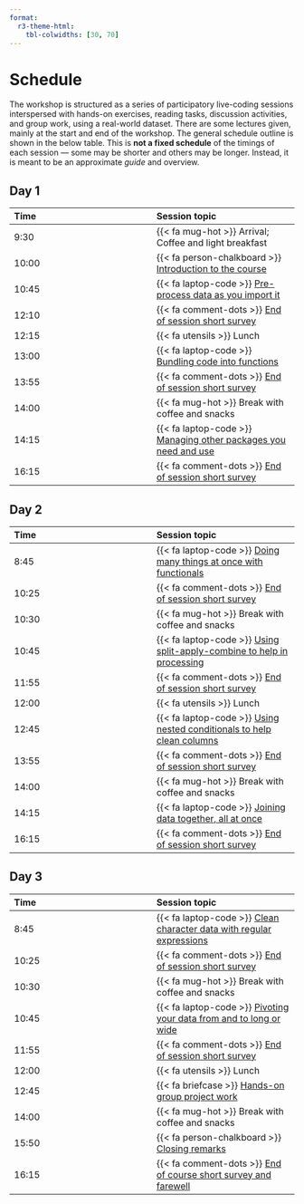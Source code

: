```yaml
---
format:
  r3-theme-html: 
    tbl-colwidths: [30, 70]
---
```


# Schedule {#sec-schedule}

The workshop is structured as a series of participatory live-coding
sessions interspersed with hands-on exercises, reading tasks, discussion
activities, and group work, using a real-world dataset. There are some
lectures given, mainly at the start and end of the workshop. The general
schedule outline is shown in the below table. This is **not a fixed
schedule** of the timings of each session --- some may be shorter and
others may be longer. Instead, it is meant to be an approximate *guide*
and overview.

::: panel-tabset
## Day 1 {.unnumbered}

| Time | Session topic |
|:-----------------------------------|:-----------------------------------|
| 9:30 | {{< fa mug-hot >}} Arrival; Coffee and light breakfast |
| 10:00 | {{< fa person-chalkboard >}} [Introduction to the course](/sessions/introduction.qmd) |
| 10:45 | {{< fa laptop-code >}} [Pre-process data as you import it](/sessions/importing.qmd) |
| 12:10 | {{< fa comment-dots >}} [End of session short survey](https://docs.google.com/forms/d/e/1FAIpQLSe2gpbN9ExCXyeTfJLgu_poemF0iUtkcihnCunXl3YA4e1hHQ/viewform?usp=sf_link) |
| 12:15 | {{< fa utensils >}} Lunch |
| 13:00 | {{< fa laptop-code >}} [Bundling code into functions](/sessions/functions.qmd) |
| 13:55 | {{< fa comment-dots >}} [End of session short survey](https://docs.google.com/forms/d/e/1FAIpQLSe2gpbN9ExCXyeTfJLgu_poemF0iUtkcihnCunXl3YA4e1hHQ/viewform?usp=sf_link) |
| 14:00 | {{< fa mug-hot >}} Break with coffee and snacks |
| 14:15 | {{< fa laptop-code >}} [Managing other packages you need and use](/sessions/dependencies.qmd) |
| 16:15 | {{< fa comment-dots >}} [End of session short survey](https://docs.google.com/forms/d/e/1FAIpQLSe2gpbN9ExCXyeTfJLgu_poemF0iUtkcihnCunXl3YA4e1hHQ/viewform?usp=sf_link) |

## Day 2 {.unnumbered}

| Time | Session topic |
|:-----------------------------------|:-----------------------------------|
| 8:45 | {{< fa laptop-code >}} [Doing many things at once with functionals](/sessions/functionals.qmd) |
| 10:25 | {{< fa comment-dots >}} [End of session short survey](https://docs.google.com/forms/d/e/1FAIpQLSe2gpbN9ExCXyeTfJLgu_poemF0iUtkcihnCunXl3YA4e1hHQ/viewform?usp=sf_link) |
| 10:30 | {{< fa mug-hot >}} Break with coffee and snacks |
| 10:45 | {{< fa laptop-code >}} [Using split-apply-combine to help in processing](/sessions/split-apply-combine.qmd) |
| 11:55 | {{< fa comment-dots >}} [End of session short survey](https://docs.google.com/forms/d/e/1FAIpQLSe2gpbN9ExCXyeTfJLgu_poemF0iUtkcihnCunXl3YA4e1hHQ/viewform?usp=sf_link) |
| 12:00 | {{< fa utensils >}} Lunch |
| 12:45 | {{< fa laptop-code >}} [Using nested conditionals to help clean columns](/sessions/case-when.qmd) |
| 13:55 | {{< fa comment-dots >}} [End of session short survey](https://docs.google.com/forms/d/e/1FAIpQLSe2gpbN9ExCXyeTfJLgu_poemF0iUtkcihnCunXl3YA4e1hHQ/viewform?usp=sf_link) |
| 14:00 | {{< fa mug-hot >}} Break with coffee and snacks |
| 14:15 | {{< fa laptop-code >}} [Joining data together, all at once](/sessions/joins.qmd) |
| 16:15 | {{< fa comment-dots >}} [End of session short survey](https://docs.google.com/forms/d/e/1FAIpQLSe2gpbN9ExCXyeTfJLgu_poemF0iUtkcihnCunXl3YA4e1hHQ/viewform?usp=sf_link) |

## Day 3 {.unnumbered}

| Time | Session topic |
|:-----------------------------------|:-----------------------------------|
| 8:45 | {{< fa laptop-code >}} [Clean character data with regular expressions](/sessions/regex.qmd) |
| 10:25 | {{< fa comment-dots >}} [End of session short survey](https://docs.google.com/forms/d/e/1FAIpQLSe2gpbN9ExCXyeTfJLgu_poemF0iUtkcihnCunXl3YA4e1hHQ/viewform?usp=sf_link) |
| 10:30 | {{< fa mug-hot >}} Break with coffee and snacks |
| 10:45 | {{< fa laptop-code >}} [Pivoting your data from and to long or wide](/sessions/pivot.qmd) |
| 11:55 | {{< fa comment-dots >}} [End of session short survey](https://docs.google.com/forms/d/e/1FAIpQLSe2gpbN9ExCXyeTfJLgu_poemF0iUtkcihnCunXl3YA4e1hHQ/viewform?usp=sf_link) |
| 12:00 | {{< fa utensils >}} Lunch |
| 12:45 | {{< fa briefcase >}} [Hands-on group project work](/sessions/project-work.qmd) |
| 14:00 | {{< fa mug-hot >}} Break with coffee and snacks |
| 15:50 | {{< fa person-chalkboard >}} [Closing remarks](/sessions/what-next.qmd) |
| 16:15 | {{< fa comment-dots >}} [End of course short survey and farewell](https://docs.google.com/forms/d/e/1FAIpQLSe2gpbN9ExCXyeTfJLgu_poemF0iUtkcihnCunXl3YA4e1hHQ/viewform?usp=sf_link) |
:::

